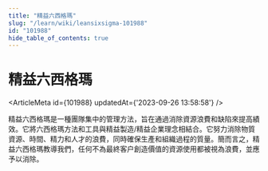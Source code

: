 ```yaml
---
title: "精益六西格瑪"
slug: "/learn/wiki/leansixsigma-101988"
id: "101988"
hide_table_of_contents: true
---
```



# 精益六西格瑪

<ArticleMeta id={101988} updatedAt={'2023-09-26 13:58:58'} />
<div className='border-solid border-b border-t-0 my-4 border-[var(--ifm-color-gray-300)]' />

精益六西格瑪是一種團隊集中的管理方法，旨在通過消除資源浪費和缺陷來提高績效。它將六西格瑪方法和工具與精益製造/精益企業理念相結合。它努力消除物質資源、時間、精力和人才的浪費，同時確保生產和組織過程的質量。簡而言之，精益六西格瑪教導我們，任何不為最終客户創造價值的資源使用都被視為浪費，並應予以消除。
